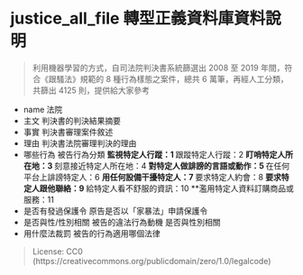 justice_all_file 轉型正義資料庫資料說明
====
>利用機器學習的方式，自司法院判決書系統篩選出 2008 至 2019 年間，符合《跟騷法》規範的 8 種行為樣態之案件，總共 6 萬筆，再經人工分類，共篩出 4125 則，提供給大家參考

* name 法院
* 主文 判決書的判決結果摘要
* 事實 判決書審理案件敘述
* 理由 判決書法院審理判決的理由
* 哪些行為 被告行為分類
**監視特定人行蹤：1
**跟蹤特定人行蹤：2
**盯哨特定人所在地：3
**刻意接近特定人所在地：4
**對特定人做誹謗的言語或動作：5
**在任何平台上誹謗特定人：6
**用任何設備干擾特定人：7
**要求特定人約會：8
**要求特定人跟他聯絡：9
**給特定人看不舒服的資訊：10
**濫用特定人資料訂購商品或服務：11
* 是否有發過保護令 原告是否以「家暴法」申請保護令
* 是否與性/性別相關 被告的違法行為動機 是否與性別相關
* 用什麼法裁罰 被告的行為適用哪個法律

>License: CC0 (https://creativecommons.org/publicdomain/zero/1.0/legalcode)
